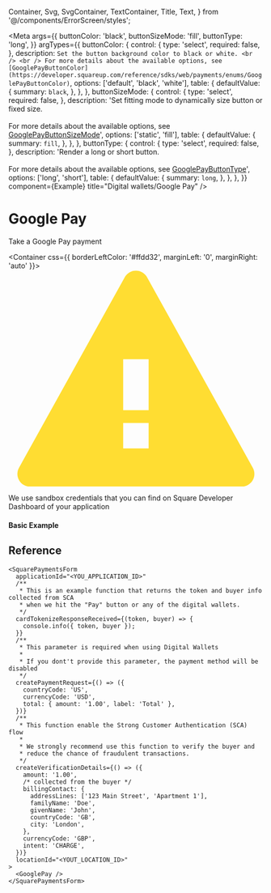   Container,
  Svg,
  SvgContainer,
  TextContainer,
  Title,
  Text,
} from '@/components/ErrorScreen/styles';

<Meta
  args={{
    buttonColor: 'black',
    buttonSizeMode: 'fill',
    buttonType: 'long',
  }}
  argTypes={{
    buttonColor: {
      control: {
        type: 'select',
        required: false,
      },
      description: `Set the button background color to black or white. <br /> <br /> For more details about the available options, see [GooglePayButtonColor](https://developer.squareup.com/reference/sdks/web/payments/enums/GooglePayButtonColor)`,
      options: ['default', 'black', 'white'],
      table: {
        defaultValue: {
          summary: `black`,
        },
      },
    },
    buttonSizeMode: {
      control: {
        type: 'select',
        required: false,
      },
      description:
        'Set fitting mode to dynamically size button or fixed size. <br /> <br /> For more details about the available options, see [GooglePayButtonSizeMode](https://developer.squareup.com/reference/sdks/web/payments/enums/GooglePayButtonSizeMode)',
      options: ['static', 'fill'],
      table: {
        defaultValue: {
          summary: `fill`,
        },
      },
    },
    buttonType: {
      control: {
        type: 'select',
        required: false,
      },
      description:
        'Render a long or short button. <br /> <br /> For more details about the available options, see [GooglePayButtonType](https://developer.squareup.com/reference/sdks/web/payments/enums/GooglePayButtonType)',
      options: ['long', 'short'],
      table: {
        defaultValue: {
          summary: `long`,
        },
      },
    },
  }}
  component={Example}
  title="Digital wallets/Google Pay"
/>

# Google Pay

Take a Google Pay payment

<Container css={{ borderLeftColor: '#ffdd32', marginLeft: '0', marginRight: 'auto' }}>
  <SvgContainer>
    <Svg height={17} viewBox="0 0 20 17" width={20}>
      <path
        d="M10.874.573l8.3 14.941A1 1 0 0118.3 17H1.7a1 1 0 01-.875-1.486l8.3-14.94a1 1 0 011.75 0zM9 12v2h2v-2H9zm2-1V7H9v4h2z"
        fill="#ffdd32"
        fillRule="evenodd"
      />
    </Svg>
  </SvgContainer>

  <TextContainer>
    <Title css={{ fontWeight: 600 }}>You will not be charged for using this payment method</Title>
    <Text>
      We use sandbox credentials that you can find on Square Developer Dashboard
      of your application
    </Text>
  </TextContainer>
</Container>

#### Basic Example

<Canvas>
  <Story name="Example" story={Example} />
</Canvas>

<ArgsTable story="Example" />

## Reference

```tsx
<SquarePaymentsForm
  applicationId="<YOU_APPLICATION_ID>"
  /**
   * This is an example function that returns the token and buyer info collected from SCA
   * when we hit the "Pay" button or any of the digital wallets.
   */
  cardTokenizeResponseReceived={(token, buyer) => {
    console.info({ token, buyer });
  }}
  /**
   * This parameter is required when using Digital Wallets
   *
   * If you dont't provide this parameter, the payment method will be disabled
   */
  createPaymentRequest={() => ({
    countryCode: 'US',
    currencyCode: 'USD',
    total: { amount: '1.00', label: 'Total' },
  })}
  /**
   * This function enable the Strong Customer Authentication (SCA) flow
   *
   * We strongly recommend use this function to verify the buyer and
   * reduce the chance of fraudulent transactions.
   */
  createVerificationDetails={() => ({
    amount: '1.00',
    /* collected from the buyer */
    billingContact: {
      addressLines: ['123 Main Street', 'Apartment 1'],
      familyName: 'Doe',
      givenName: 'John',
      countryCode: 'GB',
      city: 'London',
    },
    currencyCode: 'GBP',
    intent: 'CHARGE',
  })}
  locationId="<YOUT_LOCATION_ID>"
>
  <GooglePay />
</SquarePaymentsForm>
```
